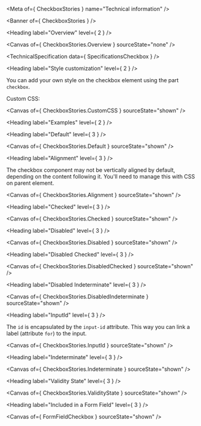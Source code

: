 
<Meta of={ CheckboxStories } name="Technical information" />

<Banner of={ CheckboxStories } />

<Heading label="Overview" level={ 2 } />

<Canvas of={ CheckboxStories.Overview } sourceState="none" />

<TechnicalSpecification data={ SpecificationsCheckbox } />

<Heading label="Style customization" level={ 2 } />

You can add your own style on the checkbox element using the part `checkbox`.

Custom CSS:

<Canvas of={ CheckboxStories.CustomCSS } sourceState="shown" />

<Heading label="Examples" level={ 2 } />

<Heading label="Default" level={ 3 } />

<Canvas of={ CheckboxStories.Default } sourceState="shown" />

<Heading label="Alignment" level={ 3 } />

The checkbox component may not be vertically aligned by default, depending on the content following it.
You'll need to manage this with CSS on parent element.

<Canvas of={ CheckboxStories.Alignment } sourceState="shown" />

<Heading label="Checked" level={ 3 } />

<Canvas of={ CheckboxStories.Checked } sourceState="shown" />

<Heading label="Disabled" level={ 3 } />

<Canvas of={ CheckboxStories.Disabled } sourceState="shown" />

<Heading label="Disabled Checked" level={ 3 } />

<Canvas of={ CheckboxStories.DisabledChecked } sourceState="shown" />

<Heading label="Disabled Indeterminate" level={ 3 } />

<Canvas of={ CheckboxStories.DisabledIndeterminate } sourceState="shown" />

<Heading label="InputId" level={ 3 } />

The `id` is encapsulated by the `input-id` attribute. This way you can link a label (attribute `for`) to the input.

<Canvas of={ CheckboxStories.InputId } sourceState="shown" />

<Heading label="Indeterminate" level={ 3 } />

<Canvas of={ CheckboxStories.Indeterminate } sourceState="shown" />

<Heading label="Validity State" level={ 3 } />

<Canvas of={ CheckboxStories.ValidityState } sourceState="shown" />

<Heading label="Included in a Form Field" level={ 3 } />

<Canvas of={ FormFieldCheckbox } sourceState="shown" />
